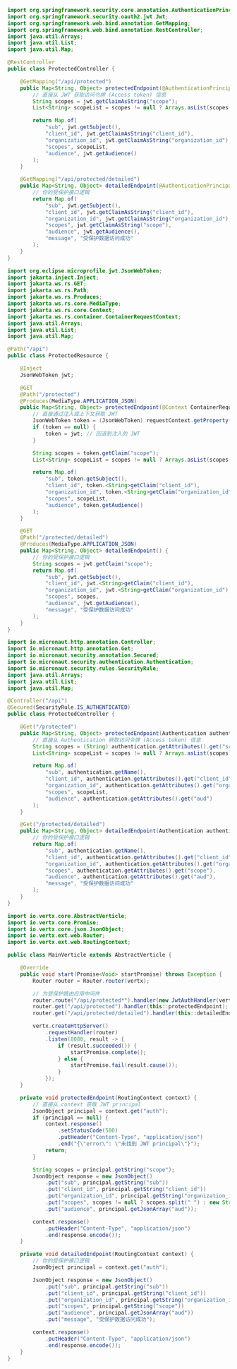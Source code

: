 
<Tabs groupId="api-framework">
  <TabItem value="spring-boot" label="Spring Boot">

```java title="ProtectedController.java"
import org.springframework.security.core.annotation.AuthenticationPrincipal;
import org.springframework.security.oauth2.jwt.Jwt;
import org.springframework.web.bind.annotation.GetMapping;
import org.springframework.web.bind.annotation.RestController;
import java.util.Arrays;
import java.util.List;
import java.util.Map;

@RestController
public class ProtectedController {

    @GetMapping("/api/protected")
    public Map<String, Object> protectedEndpoint(@AuthenticationPrincipal Jwt jwt) {
        // 直接从 JWT 获取访问令牌 (Access token) 信息
        String scopes = jwt.getClaimAsString("scope");
        List<String> scopeList = scopes != null ? Arrays.asList(scopes.split(" ")) : List.of();

        return Map.of(
            "sub", jwt.getSubject(),
            "client_id", jwt.getClaimAsString("client_id"),
            "organization_id", jwt.getClaimAsString("organization_id"),
            "scopes", scopeList,
            "audience", jwt.getAudience()
        );
    }

    @GetMapping("/api/protected/detailed")
    public Map<String, Object> detailedEndpoint(@AuthenticationPrincipal Jwt jwt) {
        // 你的受保护接口逻辑
        return Map.of(
            "sub", jwt.getSubject(),
            "client_id", jwt.getClaimAsString("client_id"),
            "organization_id", jwt.getClaimAsString("organization_id"),
            "scopes", jwt.getClaimAsString("scope"),
            "audience", jwt.getAudience(),
            "message", "受保护数据访问成功"
        );
    }
}
```

  </TabItem>
  <TabItem value="quarkus" label="Quarkus">

```java title="ProtectedResource.java"
import org.eclipse.microprofile.jwt.JsonWebToken;
import jakarta.inject.Inject;
import jakarta.ws.rs.GET;
import jakarta.ws.rs.Path;
import jakarta.ws.rs.Produces;
import jakarta.ws.rs.core.MediaType;
import jakarta.ws.rs.core.Context;
import jakarta.ws.rs.container.ContainerRequestContext;
import java.util.Arrays;
import java.util.List;
import java.util.Map;

@Path("/api")
public class ProtectedResource {

    @Inject
    JsonWebToken jwt;

    @GET
    @Path("/protected")
    @Produces(MediaType.APPLICATION_JSON)
    public Map<String, Object> protectedEndpoint(@Context ContainerRequestContext requestContext) {
        // 直接通过注入或上下文获取 JWT
        JsonWebToken token = (JsonWebToken) requestContext.getProperty("auth");
        if (token == null) {
            token = jwt; // 回退到注入的 JWT
        }

        String scopes = token.getClaim("scope");
        List<String> scopeList = scopes != null ? Arrays.asList(scopes.split(" ")) : List.of();

        return Map.of(
            "sub", token.getSubject(),
            "client_id", token.<String>getClaim("client_id"),
            "organization_id", token.<String>getClaim("organization_id"),
            "scopes", scopeList,
            "audience", token.getAudience()
        );
    }

    @GET
    @Path("/protected/detailed")
    @Produces(MediaType.APPLICATION_JSON)
    public Map<String, Object> detailedEndpoint() {
        // 你的受保护接口逻辑
        String scopes = jwt.getClaim("scope");
        return Map.of(
            "sub", jwt.getSubject(),
            "client_id", jwt.<String>getClaim("client_id"),
            "organization_id", jwt.<String>getClaim("organization_id"),
            "scopes", scopes,
            "audience", jwt.getAudience(),
            "message", "受保护数据访问成功"
        );
    }
}
```

  </TabItem>
  <TabItem value="micronaut" label="Micronaut">

```java title="ProtectedController.java"
import io.micronaut.http.annotation.Controller;
import io.micronaut.http.annotation.Get;
import io.micronaut.security.annotation.Secured;
import io.micronaut.security.authentication.Authentication;
import io.micronaut.security.rules.SecurityRule;
import java.util.Arrays;
import java.util.List;
import java.util.Map;

@Controller("/api")
@Secured(SecurityRule.IS_AUTHENTICATED)
public class ProtectedController {

    @Get("/protected")
    public Map<String, Object> protectedEndpoint(Authentication authentication) {
        // 直接从 Authentication 获取访问令牌 (Access token) 信息
        String scopes = (String) authentication.getAttributes().get("scope");
        List<String> scopeList = scopes != null ? Arrays.asList(scopes.split(" ")) : List.of();

        return Map.of(
            "sub", authentication.getName(),
            "client_id", authentication.getAttributes().get("client_id"),
            "organization_id", authentication.getAttributes().get("organization_id"),
            "scopes", scopeList,
            "audience", authentication.getAttributes().get("aud")
        );
    }

    @Get("/protected/detailed")
    public Map<String, Object> detailedEndpoint(Authentication authentication) {
        // 你的受保护接口逻辑
        return Map.of(
            "sub", authentication.getName(),
            "client_id", authentication.getAttributes().get("client_id"),
            "organization_id", authentication.getAttributes().get("organization_id"),
            "scopes", authentication.getAttributes().get("scope"),
            "audience", authentication.getAttributes().get("aud"),
            "message", "受保护数据访问成功"
        );
    }
}
```

  </TabItem>
  <TabItem value="vertx-web" label="Vert.x Web">

```java title="MainVerticle.java"
import io.vertx.core.AbstractVerticle;
import io.vertx.core.Promise;
import io.vertx.core.json.JsonObject;
import io.vertx.ext.web.Router;
import io.vertx.ext.web.RoutingContext;

public class MainVerticle extends AbstractVerticle {

    @Override
    public void start(Promise<Void> startPromise) throws Exception {
        Router router = Router.router(vertx);

        // 为受保护路由应用中间件
        router.route("/api/protected*").handler(new JwtAuthHandler(vertx));
        router.get("/api/protected").handler(this::protectedEndpoint);
        router.get("/api/protected/detailed").handler(this::detailedEndpoint);

        vertx.createHttpServer()
            .requestHandler(router)
            .listen(8080, result -> {
                if (result.succeeded()) {
                    startPromise.complete();
                } else {
                    startPromise.fail(result.cause());
                }
            });
    }

    private void protectedEndpoint(RoutingContext context) {
        // 直接从 context 获取 JWT principal
        JsonObject principal = context.get("auth");
        if (principal == null) {
            context.response()
                .setStatusCode(500)
                .putHeader("Content-Type", "application/json")
                .end("{\"error\": \"未找到 JWT principal\"}");
            return;
        }

        String scopes = principal.getString("scope");
        JsonObject response = new JsonObject()
            .put("sub", principal.getString("sub"))
            .put("client_id", principal.getString("client_id"))
            .put("organization_id", principal.getString("organization_id"))
            .put("scopes", scopes != null ? scopes.split(" ") : new String[0])
            .put("audience", principal.getJsonArray("aud"));

        context.response()
            .putHeader("Content-Type", "application/json")
            .end(response.encode());
    }

    private void detailedEndpoint(RoutingContext context) {
        // 你的受保护接口逻辑
        JsonObject principal = context.get("auth");

        JsonObject response = new JsonObject()
            .put("sub", principal.getString("sub"))
            .put("client_id", principal.getString("client_id"))
            .put("organization_id", principal.getString("organization_id"))
            .put("scopes", principal.getString("scope"))
            .put("audience", principal.getJsonArray("aud"))
            .put("message", "受保护数据访问成功");

        context.response()
            .putHeader("Content-Type", "application/json")
            .end(response.encode());
    }
}
```

  </TabItem>
</Tabs>

